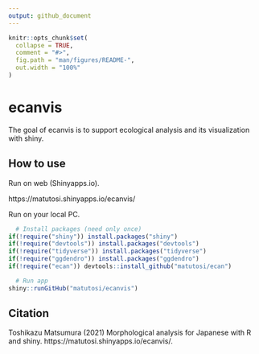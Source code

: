 ```yaml
---
output: github_document
---
```


```r
knitr::opts_chunk$set(
  collapse = TRUE,
  comment = "#>",
  fig.path = "man/figures/README-",
  out.width = "100%"
)
```

# ecanvis

The goal of ecanvis is to support ecological analysis and its visualization with shiny.

## How to use

Run on web (Shinyapps.io). 

https://matutosi.shinyapps.io/ecanvis/


Run on your local PC.

```r
  # Install packages (need only once)
if(!require("shiny")) install.packages("shiny")
if(!require("devtools")) install.packages("devtools")
if(!require("tidyverse")) install.packages("tidyverse")
if(!require("ggdendro")) install.packages("ggdendro")
if(!require("ecan")) devtools::install_github("matutosi/ecan")

  # Run app
shiny::runGitHub("matutosi/ecanvis")
```

## Citation

Toshikazu Matsumura (2021) Morphological analysis for Japanese with R and shiny.  https://matutosi.shinyapps.io/ecanvis/.
